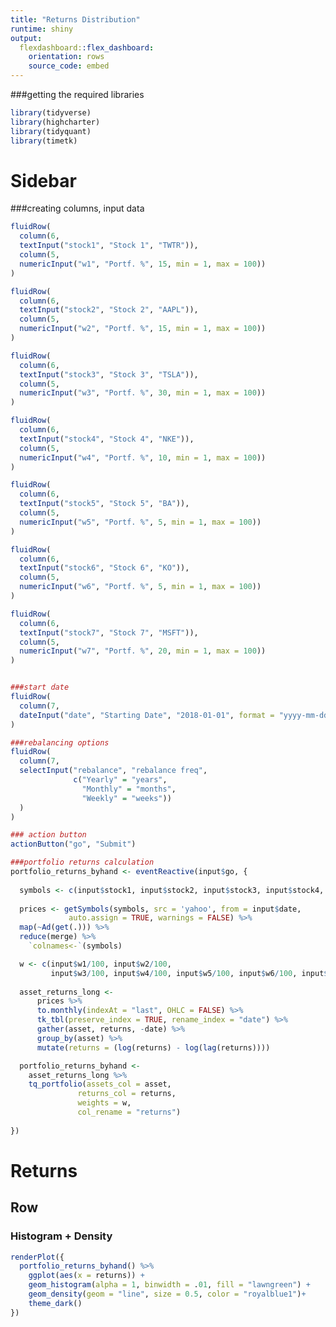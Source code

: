 ---
title: "Returns Distribution"
runtime: shiny
output:
  flexdashboard::flex_dashboard:
    orientation: rows
    source_code: embed
---

###getting the required libraries 
```{r setup, message = FALSE}
library(tidyverse)
library(highcharter)
library(tidyquant)
library(timetk)
```

Sidebar {.sidebar}
=====================================


###creating columns, input data 
```{r}

fluidRow(
  column(6,
  textInput("stock1", "Stock 1", "TWTR")),
  column(5,
  numericInput("w1", "Portf. %", 15, min = 1, max = 100))
)  

fluidRow(
  column(6,
  textInput("stock2", "Stock 2", "AAPL")),
  column(5,
  numericInput("w2", "Portf. %", 15, min = 1, max = 100))
)

fluidRow(
  column(6,
  textInput("stock3", "Stock 3", "TSLA")),
  column(5,
  numericInput("w3", "Portf. %", 30, min = 1, max = 100))
)

fluidRow(
  column(6,
  textInput("stock4", "Stock 4", "NKE")),
  column(5,
  numericInput("w4", "Portf. %", 10, min = 1, max = 100))
)

fluidRow(
  column(6,
  textInput("stock5", "Stock 5", "BA")),
  column(5,
  numericInput("w5", "Portf. %", 5, min = 1, max = 100))
)

fluidRow(
  column(6,
  textInput("stock6", "Stock 6", "KO")),
  column(5,
  numericInput("w6", "Portf. %", 5, min = 1, max = 100))
)

fluidRow(
  column(6,
  textInput("stock7", "Stock 7", "MSFT")),
  column(5,
  numericInput("w7", "Portf. %", 20, min = 1, max = 100))
)


###start date
fluidRow(
  column(7,
  dateInput("date", "Starting Date", "2018-01-01", format = "yyyy-mm-dd"))
)

###rebalancing options
fluidRow(
  column(7,
  selectInput("rebalance", "rebalance freq",
              c("Yearly" = "years",
                "Monthly" = "months",
                "Weekly" = "weeks"))
  )
)

### action button 
actionButton("go", "Submit")

###portfolio returns calculation 
portfolio_returns_byhand <- eventReactive(input$go, {
  
  symbols <- c(input$stock1, input$stock2, input$stock3, input$stock4, input$stock5, input$stock6, input$stock7)
  
  prices <- getSymbols(symbols, src = 'yahoo', from = input$date, 
             auto.assign = TRUE, warnings = FALSE) %>% 
  map(~Ad(get(.))) %>% 
  reduce(merge) %>%
    `colnames<-`(symbols)

  w <- c(input$w1/100, input$w2/100, 
         input$w3/100, input$w4/100, input$w5/100, input$w6/100, input$w7/100)
  
  asset_returns_long <- 
      prices %>% 
      to.monthly(indexAt = "last", OHLC = FALSE) %>% 
      tk_tbl(preserve_index = TRUE, rename_index = "date") %>%
      gather(asset, returns, -date) %>% 
      group_by(asset) %>%  
      mutate(returns = (log(returns) - log(lag(returns))))

  portfolio_returns_byhand <- 
    asset_returns_long %>% 
    tq_portfolio(assets_col = asset, 
               returns_col = returns, 
               weights = w,
               col_rename = "returns")
  
})

```

Returns
=====================================  


Row {.tabset .tabset-fade}
-------------------------------------



### Histogram + Density

```{r}
renderPlot({
  portfolio_returns_byhand() %>% 
    ggplot(aes(x = returns)) +
    geom_histogram(alpha = 1, binwidth = .01, fill = "lawngreen") +
    geom_density(geom = "line", size = 0.5, color = "royalblue1")+
    theme_dark()
})
```








